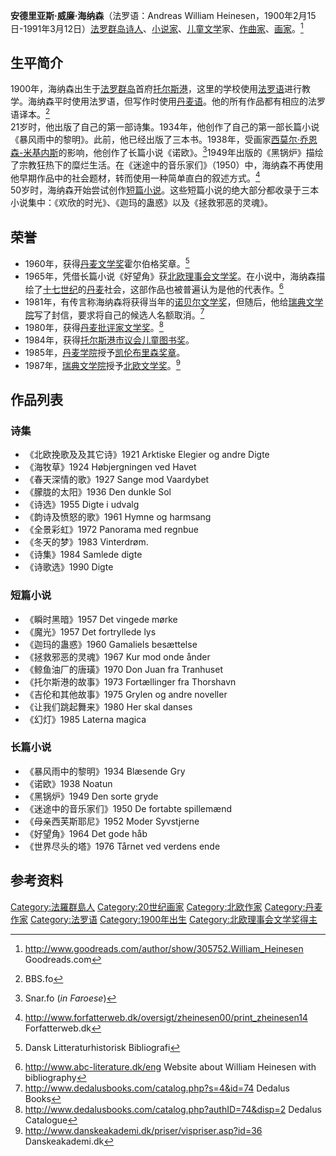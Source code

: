 {{Infobox writer <!-- see Template:Infobox writer -->
| 图像     = Faroe stamp 164 william heinesen.jpg
| 图像大小 = 
| 图像说明 = 
| 姓名     = 威廉·海纳森
| 原文名称 = Andreas William Heinesen
| 字       = 
| 号       = 
| 笔名     = 
| 原名     = 
| 出生     = 1900年2月15日
| 出生地点 = [[法罗群岛|法罗群岛]][[托尔斯港|托尔斯港]]
| 逝世     = {{death date and age|1991|3|12|1900|2|15}}
| 逝世地点 = 法羅群島托爾斯港
| 居处     = 
| 职业     = [[小说家|小说家]]、[[诗人|诗人]]
| 国籍     = {{FRO}}
| 种族     = 
| 公民权   = 
| 语言     = [[丹麦语|丹麦语]]、[[法罗语|法罗语]]
| 教育程度 = 
| 母校     = 
| 创作时期 = 1921年至1991年
| 体裁     = [[诗歌|诗歌]]、[[小说|小说]]
| 主题     = 
| 文学运动 = 
| 代表作   = 《好望角》
| 父母     = 
| 配偶     =  <!--{{marriage|姓名|年份}} -->
| 伴侣     = 
| 子女     = 
| 亲属     = 
| 受影响于 = 
| 施影响于 = 
| 奖项     = 
| 官方网站 = <!--  {{URL|website}} -->
| 签名     =  <!--不需要加[[file:|128px]] -->
}}
'''安德里亚斯·威廉·海纳森'''（法罗语：Andreas William Heinesen，1900年2月15日-1991年3月12日）[[法罗群岛|法罗群岛]][[诗人|诗人]]、[[小说家|小说家]]、[[儿童文学|儿童文学]]家、[[作曲家|作曲家]]、[[画家|画家]]。<ref>http://www.goodreads.com/author/show/305752.William_Heinesen {{Wayback|url=http://www.goodreads.com/author/show/305752.William_Heinesen |date=20200324043511 }} Goodreads.com</ref>

== 生平简介 ==

1900年，海纳森出生于[[法罗群岛|法罗群岛]]首府[[托尔斯港|托尔斯港]]，这里的学校使用[[法罗语|法罗语]]进行教学。海纳森平时使用法罗语，但写作时使用[[丹麦语|丹麦语]]。他的所有作品都有相应的法罗语译本。<ref>{{cite web |url=http://www.bbs.fo/content/view/565/58/ |title=存档副本 |accessdate=2012-12-28 |deadurl=yes |archiveurl=https://archive.is/20130106164157/http://www.bbs.fo/content/view/565/58/ |archivedate=2013-01-06 }} BBS.fo</ref><br />

21岁时，他出版了自己的第一部诗集。1934年，他创作了自己的第一部长篇小说《暴风雨中的黎明》。此前，他已经出版了三本书。1938年，受画家[[西莫尔·乔恩森-米基内斯|西莫尔·乔恩森-米基内斯]]的影响，他创作了长篇小说《诺欧》。<ref>{{cite web |url=http://www.snar.fo/alfroei/alfroei/rithoevundar/heinesen_william/ |title=存档副本 |accessdate=2011-07-19 |deadurl=yes |archiveurl=https://web.archive.org/web/20120328035301/http://snar.fo/alfroei/alfroei/rithoevundar/heinesen_william/ |archivedate=2012-03-28 }} Snar.fo (''in Faroese'')</ref>1949年出版的《黑锅炉》描绘了宗教狂热下的糜烂生活。在《迷途中的音乐家们》（1950）中，海纳森不再使用他早期作品中的社会题材，转而使用一种简单直白的叙述方式。<ref>http://www.forfatterweb.dk/oversigt/zheinesen00/print_zheinesen14 {{Wayback|url=http://www.forfatterweb.dk/oversigt/zheinesen00/print_zheinesen14 |date=20150216054911 }} Forfatterweb.dk</ref><br />

50岁时，海纳森开始尝试创作[[短篇小说|短篇小说]]。这些短篇小说的绝大部分都收录于三本小说集中：《欢欣的时光》、《迦玛的蛊惑》以及《拯救邪恶的灵魂》。

== 荣誉 ==
* 1960年，获得[[丹麦文学奖|丹麦文学奖]]霍尔伯格奖章。<ref>{{cite web |url=http://www.dlb.dansklf.dk/iframe.dsp?author=243 |title=存档副本 |accessdate=2007-02-20 |deadurl=yes |archiveurl=https://web.archive.org/web/20070205083426/http://www.dlb.dansklf.dk/iframe.dsp?author=243 |archivedate=2007-02-05 }} Dansk Litteraturhistorisk Bibliografi</ref>
* 1965年，凭借长篇小说《好望角》获[[北欧理事会文学奖|北欧理事会文学奖]]。在小说中，海纳森描绘了[[十七世纪|十七世纪]]的[[丹麦|丹麦]]社会，这部作品也被普遍认为是他的代表作。<ref>http://www.abc-literature.dk/eng {{Wayback|url=http://www.abc-literature.dk/eng |date=20200217160332 }} Website about William Heinesen with bibliography</ref>
* 1981年，有传言称海纳森将获得当年的[[诺贝尔文学奖|诺贝尔文学奖]]，但随后，他给[[瑞典文学院|瑞典文学院]]写了封信，要求将自己的候选人名额取消。<ref>http://www.dedalusbooks.com/catalog.php?s=4&id=74 {{Wayback|url=http://www.dedalusbooks.com/catalog.php?s=4&id=74 |date=20120128154841 }} Dedalus Books</ref>
* 1980年，获得[[丹麦批评家文学奖|丹麦批评家文学奖]]。<ref>http://www.dedalusbooks.com/catalog.php?authID=74&disp=2 {{Wayback|url=http://www.dedalusbooks.com/catalog.php?authID=74&disp=2 |date=20110930040556 }} Dedalus Catalogue</ref>
* 1984年，获得[[托尔斯港市议会儿童图书奖|托尔斯港市议会儿童图书奖]]。
* 1985年，[[丹麦学院|丹麦学院]]授予[[凯伦布里森奖章|凯伦布里森奖章]]。
* 1987年，[[瑞典文学院|瑞典文学院]]授予[[北欧文学奖|北欧文学奖]]。<ref>http://www.danskeakademi.dk/priser/vispriser.asp?id=36 {{Wayback|url=http://www.danskeakademi.dk/priser/vispriser.asp?id=36 |date=20160304031323 }} Danskeakademi.dk</ref>

== 作品列表 ==

=== 诗集 ===
* 《北欧挽歌及及其它诗》1921 Arktiske Elegier og andre Digte
* 《海牧草》1924 Høbjergningen ved Havet
* 《春天深情的歌》1927 Sange mod Vaardybet
* 《朦胧的太阳》1936 Den dunkle Sol
* 《诗选》1955 Digte i udvalg
* 《韵诗及愤怒的歌》1961 Hymne og harmsang
* 《全景彩虹》1972 Panorama med regnbue
* 《冬天的梦》1983 Vinterdrøm.
* 《诗集》1984 Samlede digte
* 《诗歌选》1990 Digte

=== 短篇小说 ===
* 《瞬时黑暗》1957 Det vingede mørke
* 《魔光》1957 Det fortryllede lys
* 《迦玛的蛊惑》1960 Gamaliels besættelse
* 《拯救邪恶的灵魂》1967 Kur mod onde ånder
* 《鲸鱼油厂的唐璜》1970 Don Juan fra Tranhuset
* 《托尔斯港的故事》1973 Fortællinger fra Thorshavn
* 《吉伦和其他故事》1975 Grylen og andre noveller
* 《让我们跳起舞来》1980 Her skal danses
* 《幻灯》1985 Laterna magica

=== 长篇小说 ===
* 《暴风雨中的黎明》1934 Blæsende Gry
* 《诺欧》1938 Noatun
* 《黑锅炉》1949 Den sorte gryde
* 《迷途中的音乐家们》1950 De fortabte spillemænd
* 《母亲西芙斯耶尼》1952 Moder Syvstjerne
* 《好望角》1964 Det gode håb
* 《世界尽头的塔》1976 Tårnet ved verdens ende

== 参考资料 ==


{{Authority control}}
{{DEFAULTSORT:William Heinesen }}
[[Category:法羅群島人|Category:法羅群島人]]
[[Category:20世纪画家|Category:20世纪画家]]
[[Category:北欧作家|Category:北欧作家]]
[[Category:丹麦作家|Category:丹麦作家]]
[[Category:法罗语|Category:法罗语]]
[[Category:1900年出生|Category:1900年出生]]
[[Category:北欧理事会文学奖得主|Category:北欧理事会文学奖得主]]